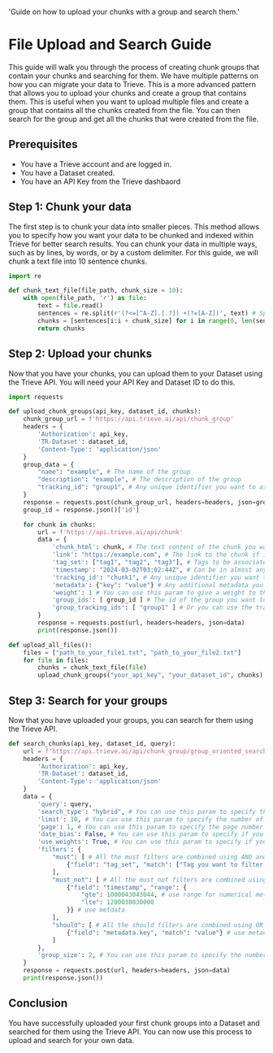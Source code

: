   'Guide on how to upload your chunks with a group and search them.'

# File Upload and Search Guide

This guide will walk you through the process of creating chunk groups that contain your chunks and searching for them. 
We have multiple patterns on how you can migrate your data to Trieve. This is a more advanced pattern that allows you to upload your chunks and create a group that contains them. This is useful when you want to upload multiple files and create a group that contains all the chunks created from the file. You can then search for the group and get all the chunks that were created from the file.

## Prerequisites

- You have a Trieve account and are logged in.
- You have a Dataset created.
- You have an API Key from the Trieve dashbaord


## Step 1: Chunk your data

The first step is to chunk your data into smaller pieces. This method allows you to specify how you want your data to be chunked and indexed within Trieve for better search results.
You can chunk your data in multiple ways, such as by lines, by words, or by a custom delimiter. For this guide, we will chunk a text file into 10 sentence chunks.

```python
import re

def chunk_text_file(file_path, chunk_size = 10):
    with open(file_path, 'r') as file:
        text = file.read()
        sentences = re.split(r'(?<=[^A-Z].[.?]) +(?=[A-Z])', text) # Split the text into sentences
        chunks = [sentences[i:i + chunk_size] for i in range(0, len(sentences), chunk_size)] # Split the sentences into chunks of 10
        return chunks
```

## Step 2: Upload your chunks

Now that you have your chunks, you can upload them to your Dataset using the Trieve API. You will need your API Key and Dataset ID to do this.

```python
import requests

def upload_chunk_groups(api_key, dataset_id, chunks):
    chunk_group_url = f'https://api.trieve.ai/api/chunk_group'
    headers = {
        'Authorization': api_key,
        'TR-Dataset': dataset_id,
        'Content-Type': 'application/json'
    }
    group_data = {
        "name": "example", # The name of the group
        "description": "example", # The description of the group
        "tracking_id": "group1", # Any unique identifier you want to associate with the group to help you correlate it with your data
    }
    response = requests.post(chunk_group_url, headers=headers, json=group_data)
    group_id = response.json()['id']

    for chunk in chunks:
        url = f'https://api.trieve.ai/api/chunk'
        data = {
            'chunk_html': chunk, # The text content of the chunk you want indexed
            'link': "https://example.com", # The link to the chunk if it exists on the web
            'tag_set': ["tag1", "tag2", "tag3"], # Tags to be associated with the chunk. You can use these tags to filter your search results
            'timestamp': "2024-03-02T03:02:44Z", # Can be in almost any format which contains a date and time
            'tracking_id': "chunk1", # Any unique identifier you want to associate with the chunk to help you correlate it with your data
            'metadata': {"key": "value"} # Any additional metadata you want to associate with the chunk
            'weight': 1 # You can use this param to give a weight to the chunk. i.e. > 1 will push it up in the results, < 1 will push it down in the results
            'group_ids': [ group_id ] # The id of the group you want to associate the chunk with
            'group_tracking_ids': [ "group1" ] # Or you can use the tracking id of the group you want to associate the chunk with
        }
        response = requests.post(url, headers=headers, json=data)
        print(response.json())

def upload_all_files():
    files = ["path_to_your_file1.txt", "path_to_your_file2.txt"]
    for file in files:
        chunks = chunk_text_file(file)
        upload_chunk_groups("your_api_key", "your_dataset_id", chunks)
```

## Step 3: Search for your groups

Now that you have uploaded your groups, you can search for them using the Trieve API.

```python
def search_chunks(api_key, dataset_id, query):
    url = f'https://api.trieve.ai/api/chunk_group/group_oriented_search'
    headers = {
        'Authorization': api_key,
        'TR-Dataset': dataset_id,
        'Content-Type': 'application/json'
    }
    data = {
        'query': query,
        'search_type': "hybrid", # You can use this param to specify the search type. The options are "fulltext", "semantic", and "hybrid".
        'limit': 10, # You can use this param to specify the number of results you want to get back
        'page': 1, # You can use this param to specify the page number of the results
        'date_bias': False, # You can use this param to specify if you want to bias the results based on the timestamp of the chunks
        'use_weights': True, # You can use this param to specify if you want to use the weights of the chunks in the search results
        'filters': {
            "must": [ # All the must filters are combined using AND and have to match for the result to be returned
                {"field": "tag_set", "match": ["Tag you want to filter by"]} # use match for text metadata fields
            ],
            "must_not": [ # All the must_not filters are combined using AND and have to NOT match for the result to be returned
                {"field": "timestamp", "range": {
                    "gte": 1000043043044, # use range for numerical metadata fields (timestamp is stored as a unix timestamp)
                    "lte": 1200030030000 
                }} # use metdata
            ],
            "should": [ # All the should filters are combined using OR and at least one of them has to match for the result to be returned
                {"field": "metadata.key", "match": "value"} # use metadata.field to filter based on fields within your metadata JSON object
            ]
        },
        'group_size': 2, # You can use this param to specify the number of chunks you want to get back for each group
    }
    response = requests.post(url, headers=headers, json=data)
    print(response.json())
```

## Conclusion

You have successfully uploaded your first chunk groups into a Dataset and searched for them using the Trieve API. You can now use this process to upload and search for your own data.
